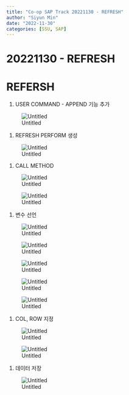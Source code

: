```yaml
---
title: "Co-op SAP Track 20221130 - REFRESH"
author: "Siyun Min"
date: "2022-11-30"
categories: [SSU, SAP]
---
```

# 20221130 - REFRESH

# REFERSH

1. USER COMMAND - APPEND 기능 추가

![Untitled](./Untitled.png)

1. REFRESH PERFORM 생성

![Untitled](./Untitled%201.png)

1. CALL METHOD

![Untitled](./Untitled%202.png)

![Untitled](./Untitled%203.png)

1. 변수 선언

![Untitled](./Untitled%204.png)

![Untitled](./Untitled%205.png)

![Untitled](./Untitled%206.png)

![Untitled](./Untitled%207.png)

![Untitled](./Untitled%208.png)

1. COL, ROW 지정

![Untitled](./Untitled%209.png)

![Untitled](./Untitled%2010.png)

1. 데이터 저장

![Untitled](./Untitled%2011.png)